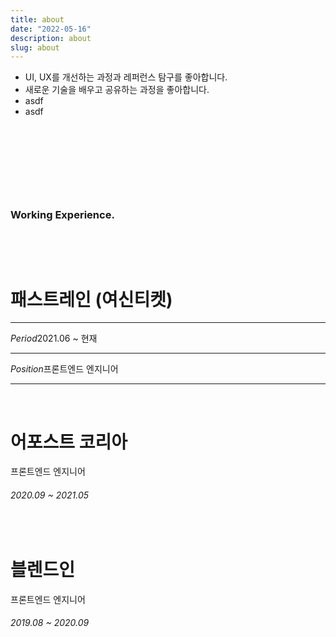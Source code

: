 ```yaml
---
title: about
date: "2022-05-16"
description: about
slug: about
---
```


- UI, UX를 개선하는 과정과 레퍼런스 탐구를 좋아합니다.
- 새로운 기술을 배우고 공유하는 과정을 좋아합니다.
- asdf
- asdf

&nbsp;

&nbsp;

&nbsp;

&nbsp;

### Working Experience.

&nbsp;

&nbsp;

# 패스트레인 (여신티켓)

---

*Period*2021.06 ~ 현재

---

*Position*프론트엔드 엔지니어

---

&nbsp;

# 어포스트 코리아

프론트엔드 엔지니어

###### 2020.09 ~ 2021.05

&nbsp;

# 블렌드인

프론트엔드 엔지니어

###### 2019.08 ~ 2020.09
